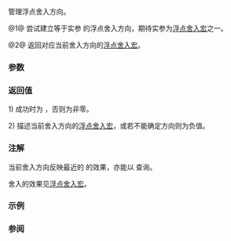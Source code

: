 {{cpp/title|fegetround|fesetround}}
{{cpp/numeric/fenv/navbar}}
{{dcl begin}}
{{dcl header|cfenv}}
{{dcl|since=c++11|num=1|
int fesetround( int round )
}}
{{dcl|since=c++11|num=2|
int fegetround()
}}
{{dcl end}}

管理浮点舍入方向。

@1@ 尝试建立等于实参 {{tt|round}} 的浮点舍入方向，期待实参为[[cpp/numeric/fenv/FE_round|浮点舍入宏]]之一。 

@2@ 返回对应当前舍入方向的[[cpp/numeric/fenv/FE_round|浮点舍入宏]]。

===参数===
{{par begin}}
{{par|round|舍入方向，[[cpp/numeric/fenv/FE_round|浮点舍入宏]]之一}}
{{par end}}

===返回值===
1) 成功时为 {{c|0}}，否则为非零。

2) 描述当前舍入方向的[[cpp/numeric/fenv/FE_round|浮点舍入宏]]，或若不能确定方向则为负值。

===注解===
当前舍入方向反映最近的 {{tt|fesetround}} 的效果，亦能以 {{lc|FLT_ROUNDS}} 查询。

舍入的效果见[[cpp/numeric/fenv/FE_round|浮点舍入宏]]。

===示例===
{{include|cpp/numeric/math/example_nearbyint}}

===参阅===
{{dsc begin}}
{{dsc inc|cpp/numeric/math/dsc nearbyint}}
{{dsc inc|cpp/numeric/math/dsc rint}}
{{dsc see c|c/numeric/fenv/feround|fegetround|fesetround}}
{{dsc end}}

{{langlinks|de|en|es|fr|it|ja|pt|ru}}